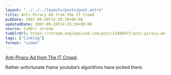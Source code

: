 ```yaml
---
layout: "../../../layouts/posts/post.astro"
title: Anti-Piracy Ad from The IT Crowd
pubDate: 2007-09-20T14:29:19+00:00
updatedDate: 2007-09-20T14:29:19+00:00
source: tumblr stream
tumblrUrl: https://stream.anglepoised.com/post/12488477/anti-piracy-ad-from-the-it-crowd-rather
tags: ["linklog"]
format: "video"
---
```



<YouTube id="https://www.youtube.com/watch?v=qPEeaxI0OPU" />

[Anti-Piracy Ad from The IT Crowd](https://www.youtube.com/watch?v=qPEeaxI0OPU).

Rather unfortunate frame youtube&rsquo;s algorithms have picked there.
